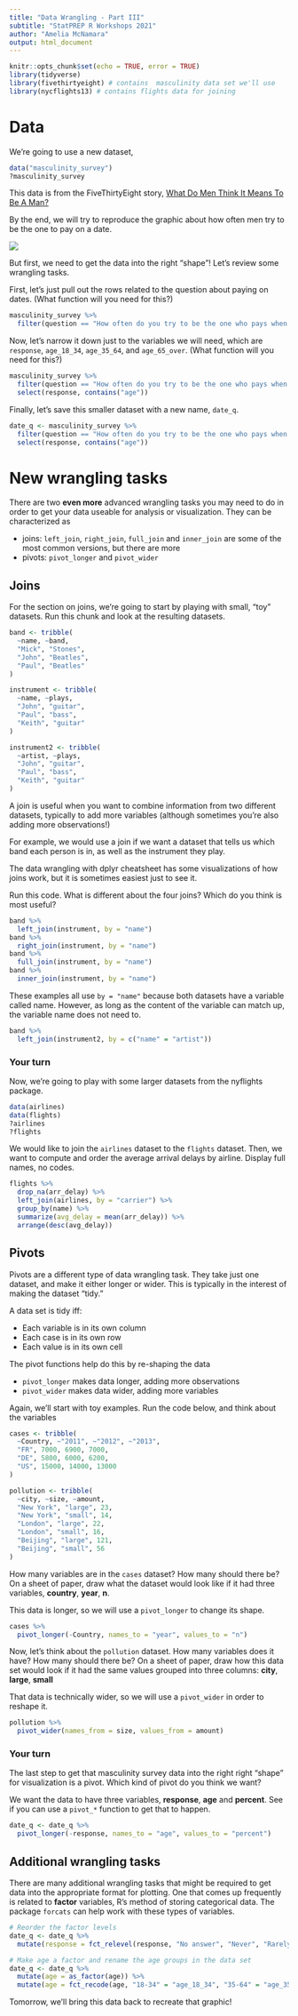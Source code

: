```yaml
---
title: "Data Wrangling - Part III"
subtitle: "StatPREP R Workshops 2021"
author: "Amelia McNamara"
output: html_document
---
```


```r
knitr::opts_chunk$set(echo = TRUE, error = TRUE)
library(tidyverse)
library(fivethirtyeight) # contains  masculinity data set we'll use
library(nycflights13) # contains flights data for joining
```

# Data

We're going to use a new dataset, 

```r
data("masculinity_survey")
?masculinity_survey
```

This data is from the FiveThirtyEight story, [What Do Men Think It Means To Be A Man?](https://fivethirtyeight.com/features/what-do-men-think-it-means-to-be-a-man)

By the end, we will try to reproduce the graphic about how often men try to be the one to pay on a date.

![](img/pay_date.png)

But first, we need to get the data into the right "shape"! Let's review some wrangling tasks. 

First, let's just pull out the rows related to the question about paying on dates. (What function will you need for this?)

```r
masculinity_survey %>%
  filter(question == "How often do you try to be the one who pays when on a date?")
```

Now, let's narrow it down just to the variables we will need, which are `response`, `age_18_34`, `age_35_64`, and `age_65_over`. (What function will you need for this?)

```r
masculinity_survey %>%
  filter(question == "How often do you try to be the one who pays when on a date?") %>%
  select(response, contains("age"))
```


Finally, let's save this smaller dataset with a new name, `date_q`.

```r
date_q <- masculinity_survey %>%
  filter(question == "How often do you try to be the one who pays when on a date?") %>%
  select(response, contains("age"))
```


# New wrangling tasks

There are two **even more** advanced wrangling tasks you may need to do in order to get your data useable for analysis or visualization. They can be characterized as 

- joins: `left_join`, `right_join`, `full_join` and `inner_join` are some of the most common versions, but there are more
- pivots: `pivot_longer` and `pivot_wider`

## Joins

For the section on joins, we're going to start by playing with small, "toy" datasets. Run this chunk and look at the resulting datasets. 

```r
band <- tribble(
  ~name, ~band,
  "Mick", "Stones",
  "John", "Beatles",
  "Paul", "Beatles"
)

instrument <- tribble(
  ~name, ~plays,
  "John", "guitar",
  "Paul", "bass",
  "Keith", "guitar"
)

instrument2 <- tribble(
  ~artist, ~plays,
  "John", "guitar",
  "Paul", "bass",
  "Keith", "guitar"
)
```

A join is useful when you want to combine information from two different datasets, typically to add more variables (although sometimes you're also adding more observations!)

For example, we would use a join if we want a dataset that tells us which band each person is in, as well as the instrument they play. 

The data wrangling with dplyr cheatsheet has some visualizations of how joins work, but it is sometimes easiest just to see it.

Run this code. What is different about the four joins? Which do you think is most useful? 
```r
band %>%
  left_join(instrument, by = "name")
band %>%
  right_join(instrument, by = "name")
band %>%
  full_join(instrument, by = "name")
band %>%
  inner_join(instrument, by = "name")
```


These examples all use `by = "name"` because both datasets have a variable called name. However, as long as the content of the variable can match up, the variable name does not need to. 

```r
band %>%
  left_join(instrument2, by = c("name" = "artist"))
```

### Your turn

Now, we're going to play with some larger datasets from the nyflights package. 

```r
data(airlines)
data(flights)
?airlines
?flights
```

We would like to join the `airlines` dataset to the `flights` dataset. Then, we want to compute and order the average arrival delays by airline. Display full names, no codes.

```r
flights %>%
  drop_na(arr_delay) %>%
  left_join(airlines, by = "carrier") %>%
  group_by(name) %>%
  summarize(avg_delay = mean(arr_delay)) %>%
  arrange(desc(avg_delay))
```



## Pivots

Pivots are a different type of data wrangling task. They take just one dataset, and make it either longer or wider. This is typically in the interest of making the dataset "tidy."

A data set is tidy iff:

- Each variable is in its own column
- Each case is in its own row
- Each value is in its own cell

The pivot functions help do this by re-shaping the data

- `pivot_longer` makes data longer, adding more observations
- `pivot_wider` makes data wider, adding more variables

Again, we'll start with toy examples. Run the code below, and think about the variables 

```r
cases <- tribble(
  ~Country, ~"2011", ~"2012", ~"2013",
  "FR", 7000, 6900, 7000,
  "DE", 5800, 6000, 6200,
  "US", 15000, 14000, 13000
)

pollution <- tribble(
  ~city, ~size, ~amount,
  "New York", "large", 23,
  "New York", "small", 14,
  "London", "large", 22,
  "London", "small", 16,
  "Beijing", "large", 121,
  "Beijing", "small", 56
)
```

How many variables are in the `cases` dataset? How many should there be? 
On a sheet of paper, draw what the dataset would look like if it had three variables,  **country**, **year**, **n**. 

This data is longer, so we will use a `pivot_longer` to change its shape.

```r
cases %>%
  pivot_longer(-Country, names_to = "year", values_to = "n")
```

Now, let's think about the `pollution` dataset. How many variables does it have? How many should there be? 
On a sheet of paper, draw how this data set would look if it had the same values grouped into three columns: **city**, **large**, **small**

That data is technically wider, so we will use a `pivot_wider` in order to reshape it.

```r
pollution %>%
  pivot_wider(names_from = size, values_from = amount)
```



### Your turn 

The last step to get that masculinity survey data into the right right "shape" for visualization is a pivot. Which kind of pivot do you think we want? 

We want the data to have three variables, **response**, **age** and **percent**. See if you can use a `pivot_*` function to get that to happen. 


```r
date_q <- date_q %>%
  pivot_longer(-response, names_to = "age", values_to = "percent")
```


## Additional wrangling tasks

There are many additional wrangling tasks that might be required to get data into the appropriate format for plotting. One that comes up frequently is related to **factor** variables, R's method of storing categorical data. The package `forcats` can help work with these types of variables. 

```r
# Reorder the factor levels
date_q <- date_q %>%
  mutate(response = fct_relevel(response, "No answer", "Never", "Rarely", "Sometimes", "Often", "Always"))

# Make age a factor and rename the age groups in the data set
date_q <- date_q %>%
  mutate(age = as_factor(age)) %>%
  mutate(age = fct_recode(age, "18-34" = "age_18_34", "35-64" = "age_35_64", "65 AND UP" = "age_65_over"))
```

Tomorrow, we'll bring this data back to recreate that graphic!